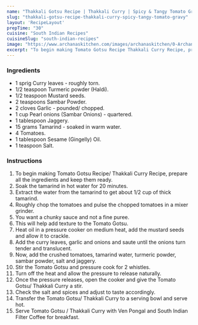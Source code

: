---
name: "Thakkali Gotsu Recipe | Thakkali Curry | Spicy & Tangy Tomato Gravy"
slug: "thakkali-gotsu-recipe-thakkali-curry-spicy-tangy-tomato-gravy"
layout: 'RecipeLayout'
prepTime: "30"
cuisine: "South Indian Recipes"
cuisineSlug: "south-indian-recipes"
image: "https://www.archanaskitchen.com/images/archanaskitchen/0-Archanas-Kitchen-Recipes/2020/Tomato_Gotsu_recipe_1600.jpg"
excerpt: "To begin making Tomato Gotsu Recipe Thakkali Curry Recipe, prepare all the ingredients and keep them ready"
---

### Ingredients

- 1 sprig Curry leaves - roughly torn.
- 1/2 teaspoon Turmeric powder (Haldi).
- 1/2 teaspoon Mustard seeds.
- 2 teaspoons Sambar Powder.
- 2 cloves Garlic - pounded/ chopped.
- 1 cup Pearl onions (Sambar Onions) - quartered.
- 1 tablespoon Jaggery.
- 15 grams Tamarind - soaked in warm water.
- 4 Tomatoes.
- 1 tablespoon Sesame (Gingelly) Oil.
- 1 teaspoon Salt.

### Instructions

1. To begin making Tomato Gotsu Recipe/ Thakkali Curry Recipe, prepare all the ingredients and keep them ready.
1. Soak the tamarind in hot water for 20 minutes.
1. Extract the water from the tamarind to get about 1/2 cup of thick tamarind.
1. Roughly chop the tomatoes and pulse the chopped tomatoes in a mixer grinder.
1. You want a chunky sauce and not a fine puree.
1. This will help add texture to the Tomato Gotsu.
1. Heat oil in a pressure cooker on medium heat, add the mustard seeds and allow it to crackle.
1. Add the curry leaves, garlic and onions and saute until the onions turn tender and translucent.
1. Now, add the crushed  tomatoes, tamarind water, turmeric powder, sambar powder,  salt and jaggery.
1. Stir the Tomato Gotsu and pressure cook for 2 whistles.
1. Turn off the heat and allow the pressure to release naturally.
1. Once the pressure releases, open the cooker and give the Tomato Gotsu/ Thakkali Curry a stir.
1. Check the salt and spices and adjust to taste accordingly.
1. Transfer the Tomato Gotsu/ Thakkali Curry to a serving bowl and serve hot.
1. Serve Tomato Gotsu / Thakkali Curry with Ven Pongal and  South Indian Filter Coffee for breakfast.
